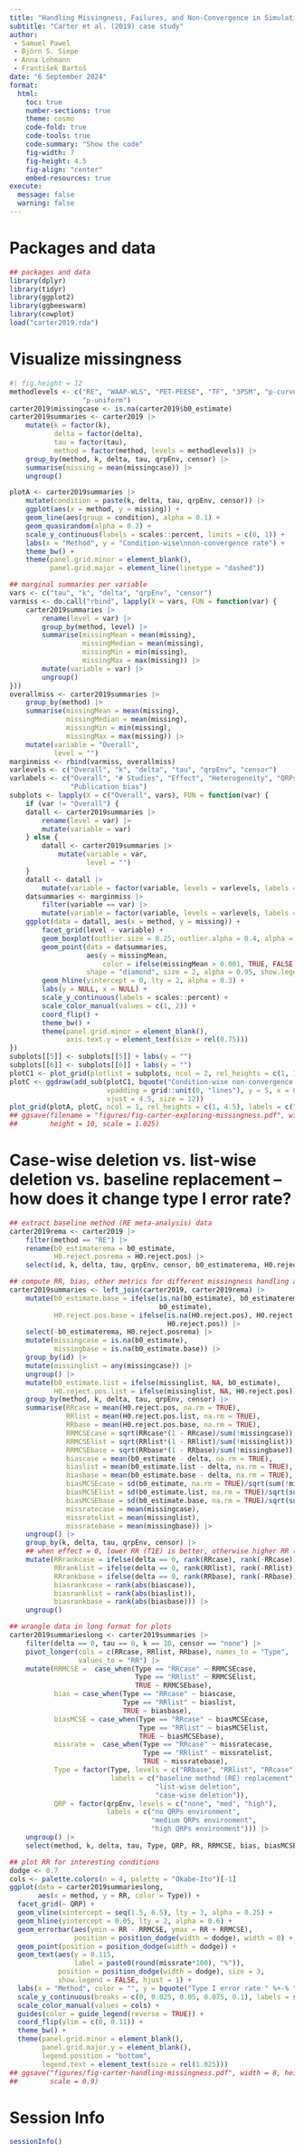 ```yaml
---
title: "Handling Missingness, Failures, and Non-Convergence in Simulation Studies"
subtitle: "Carter et al. (2019) case study"
author: 
 - Samuel Pawel
 - Björn S. Siepe
 - Anna Lohmann
 - František Bartoš
date: "6 September 2024"
format:
  html:
    toc: true
    number-sections: true
    theme: cosmo
    code-fold: true
    code-tools: true
    code-summary: "Show the code"
    fig-width: 7
    fig-height: 4.5
    fig-align: "center"
    embed-resources: true
execute:
  message: false
  warning: false
---
```


# Packages and data

```r
## packages and data
library(dplyr)
library(tidyr)
library(ggplot2)
library(ggbeeswarm)
library(cowplot)
load("carter2019.rda")
```

# Visualize missingness

```r
#| fig.height = 12
methodlevels <- c("RE", "WAAP-WLS", "PET-PEESE", "TF", "3PSM", "p-curve",
                  "p-uniform")
carter2019$missingcase <- is.na(carter2019$b0_estimate)
carter2019summaries <- carter2019 |>
    mutate(k = factor(k),
           delta = factor(delta),
           tau = factor(tau),
           method = factor(method, levels = methodlevels)) |>
    group_by(method, k, delta, tau, qrpEnv, censor) |>
    summarise(missing = mean(missingcase)) |>
    ungroup()

plotA <- carter2019summaries |>
    mutate(condition = paste(k, delta, tau, qrpEnv, censor)) |>
    ggplot(aes(x = method, y = missing)) +
    geom_line(aes(group = condition), alpha = 0.1) +
    geom_quasirandom(alpha = 0.2) +
    scale_y_continuous(labels = scales::percent, limits = c(0, 1)) +
    labs(x = "Method", y = "Condition-wise\nnon-convergence rate") +
    theme_bw() +
    theme(panel.grid.minor = element_blank(),
          panel.grid.major = element_line(linetype = "dashed"))

## marginal summaries per variable
vars <- c("tau", "k", "delta", "qrpEnv", "censor")
varmiss <- do.call("rbind", lapply(X = vars, FUN = function(var) {
    carter2019summaries |>
        rename(level = var) |>
        group_by(method, level) |>
        summarise(missingMean = mean(missing),
                  missingMedian = mean(missing),
                  missingMin = min(missing),
                  missingMax = max(missing)) |>
        mutate(variable = var) |>
        ungroup()
}))
overallmiss <- carter2019summaries |>
    group_by(method) |>
    summarise(missingMean = mean(missing),
              missingMedian = mean(missing),
              missingMin = min(missing),
              missingMax = max(missing)) |>
    mutate(variable = "Overall",
           level = "")
marginmiss <- rbind(varmiss, overallmiss)
varlevels <- c("Overall", "k", "delta", "tau", "qrpEnv", "censor")
varlabels <- c("Overall", "# Studies", "Effect", "Heterogeneity", "QRPs",
               "Publication bias")
subplots <- lapply(X = c("Overall", vars), FUN = function(var) {
    if (var != "Overall") {
    datall <- carter2019summaries |>
        rename(level = var) |>
        mutate(variable = var)
    } else {
        datall <- carter2019summaries |>
            mutate(variable = var,
                   level = "")
    }
    datall <- datall |>
        mutate(variable = factor(variable, levels = varlevels, labels = varlabels))
    datsummaries <- marginmiss |>
        filter(variable == var) |>
        mutate(variable = factor(variable, levels = varlevels, labels = varlabels))
    ggplot(data = datall, aes(x = method, y = missing)) +
        facet_grid(level ~ variable) +
        geom_boxplot(outlier.size = 0.25, outlier.alpha = 0.4, alpha = 0.9) +
        geom_point(data = datsummaries,
                   aes(y = missingMean,
                       color = ifelse(missingMean > 0.001, TRUE, FALSE)),
                   shape = "diamond", size = 2, alpha = 0.95, show.legend = FALSE) +
        geom_hline(yintercept = 0, lty = 2, alpha = 0.3) +
        labs(y = NULL, x = NULL) +
        scale_y_continuous(labels = scales::percent) +
        scale_color_manual(values = c(1, 2)) +
        coord_flip() +
        theme_bw() +
        theme(panel.grid.minor = element_blank(),
              axis.text.y = element_text(size = rel(0.75)))
})
subplots[[5]] <- subplots[[5]] + labs(y = "")
subplots[[6]] <- subplots[[6]] + labs(y = "")
plotC1 <- plot_grid(plotlist = subplots, ncol = 2, rel_heights = c(1, 1.25, 1))
plotC <- ggdraw(add_sub(plotC1, bquote("Condition-wise non-convergence rate"),
                        vpadding = grid::unit(0, "lines"), y = 5, x = 0.5,
                        vjust = 4.5, size = 12))
plot_grid(plotA, plotC, ncol = 1, rel_heights = c(1, 4.5), labels = c("A", "B"))
## ggsave(filename = "figures/fig-carter-exploring-missingness.pdf", width = 8.5,
##        height = 10, scale = 1.025)
```


# Case-wise deletion vs. list-wise deletion vs. baseline replacement -- how does it change type I error rate?

```r
## extract baseline method (RE meta-analysis) data
carter2019rema <- carter2019 |>
    filter(method == "RE") |>
    rename(b0_estimaterema = b0_estimate,
           H0.reject.posrema = H0.reject.pos) |>
    select(id, k, delta, tau, qrpEnv, censor, b0_estimaterema, H0.reject.posrema)

## compute RR, bias, other metrics for different missingness handling approaches
carter2019summaries <- left_join(carter2019, carter2019rema) |>
    mutate(b0_estimate.base = ifelse(is.na(b0_estimate), b0_estimaterema,
                                     b0_estimate),
           H0.reject.pos.base = ifelse(is.na(H0.reject.pos), H0.reject.posrema,
                                       H0.reject.pos)) |>
    select(-b0_estimaterema, H0.reject.posrema) |>
    mutate(missingcase = is.na(b0_estimate),
           missingbase = is.na(b0_estimate.base)) |>
    group_by(id) |>
    mutate(missinglist = any(missingcase)) |>
    ungroup() |>
    mutate(b0_estimate.list = ifelse(missinglist, NA, b0_estimate),
           H0.reject.pos.list = ifelse(missinglist, NA, H0.reject.pos)) |>
    group_by(method, k, delta, tau, qrpEnv, censor) |>
    summarise(RRcase = mean(H0.reject.pos, na.rm = TRUE),
              RRlist = mean(H0.reject.pos.list, na.rm = TRUE),
              RRbase = mean(H0.reject.pos.base, na.rm = TRUE),
              RRMCSEcase = sqrt(RRcase*(1 - RRcase)/sum(!missingcase)),
              RRMCSElist = sqrt(RRlist*(1 - RRlist)/sum(!missinglist)),
              RRMCSEbase = sqrt(RRbase*(1 - RRbase)/sum(!missingbase)),
              biascase = mean(b0_estimate - delta, na.rm = TRUE),
              biaslist = mean(b0_estimate.list - delta, na.rm = TRUE),
              biasbase = mean(b0_estimate.base - delta, na.rm = TRUE),
              biasMCSEcase = sd(b0_estimate, na.rm = TRUE)/sqrt(sum(!missingcase)),
              biasMCSElist = sd(b0_estimate.list, na.rm = TRUE)/sqrt(sum(!missinglist)),
              biasMCSEbase = sd(b0_estimate.base, na.rm = TRUE)/sqrt(sum(!missingbase)),
              missratecase = mean(missingcase),
              missratelist = mean(missinglist),
              missratebase = mean(missingbase)) |>
    ungroup() |>
    group_by(k, delta, tau, qrpEnv, censor) |>
    ## when effect = 0, lower RR (T1E) is better, otherwise higher RR (power) is better
    mutate(RRrankcase = ifelse(delta == 0, rank(RRcase), rank(-RRcase)),
           RRranklist = ifelse(delta == 0, rank(RRlist), rank(-RRlist)),
           RRrankbase = ifelse(delta == 0, rank(RRbase), rank(-RRbase)),
           biasrankcase = rank(abs(biascase)),
           biasranklist = rank(abs(biaslist)),
           biasrankbase = rank(abs(biasbase))) |>
    ungroup()

## wrangle data in long format for plots
carter2019summarieslong <- carter2019summaries |>
    filter(delta == 0, tau == 0, k == 10, censor == "none") |>
    pivot_longer(cols = c(RRcase, RRlist, RRbase), names_to = "Type",
                 values_to = "RR") |>
    mutate(RRMCSE =  case_when(Type == "RRcase" ~ RRMCSEcase,
                               Type == "RRlist" ~ RRMCSElist,
                               TRUE ~ RRMCSEbase),
           bias = case_when(Type == "RRcase" ~ biascase,
                            Type == "RRlist" ~ biaslist,
                            TRUE ~ biasbase),
           biasMCSE = case_when(Type == "RRcase" ~ biasMCSEcase,
                                Type == "RRlist" ~ biasMCSElist,
                                TRUE ~ biasMCSEbase),
           missrate =  case_when(Type == "RRcase" ~ missratecase,
                                 Type == "RRlist" ~ missratelist,
                                 TRUE ~ missratebase),
           Type = factor(Type, levels = c("RRbase", "RRlist", "RRcase"),
                         labels = c("baseline method (RE) replacement",
                                    "list-wise deletion",
                                    "case-wise deletion")),
           QRP = factor(qrpEnv, levels = c("none", "med", "high"),
                        labels = c("no QRPs environment",
                                   "medium QRPs environment",
                                   "high QRPs environment"))) |>
    ungroup() |>
    select(method, k, delta, tau, Type, QRP, RR, RRMCSE, bias, biasMCSE, missrate)

## plot RR for interesting conditions
dodge <- 0.7
cols <- palette.colors(n = 4, palette = "Okabe-Ito")[-1]
ggplot(data = carter2019summarieslong,
       aes(x = method, y = RR, color = Type)) +
  facet_grid(~ QRP) +
  geom_vline(xintercept = seq(1.5, 6.5), lty = 3, alpha = 0.25) +
  geom_hline(yintercept = 0.05, lty = 2, alpha = 0.6) +
  geom_errorbar(aes(ymin = RR - RRMCSE, ymax = RR + RRMCSE),
                position = position_dodge(width = dodge), width = 0) +
  geom_point(position = position_dodge(width = dodge)) +
  geom_text(aes(y = 0.115,
                label = paste0(round(missrate*100), "%")),
            position = position_dodge(width = dodge), size = 3,
            show.legend = FALSE, hjust = 1) +
  labs(x = "Method", color = "", y = bquote("Type I error rate " %+-% "MCSE")) +
  scale_y_continuous(breaks = c(0, 0.025, 0.05, 0.075, 0.1), labels = scales::percent) +
  scale_color_manual(values = cols) +
  guides(color = guide_legend(reverse = TRUE)) +
  coord_flip(ylim = c(0, 0.11)) +
  theme_bw() +
  theme(panel.grid.minor = element_blank(),
        panel.grid.major.y = element_blank(),
        legend.position = "bottom",
        legend.text = element_text(size = rel(1.025)))
## ggsave("figures/fig-carter-handling-missingness.pdf", width = 8, height = 5,
##        scale = 0.9)
```

# Session Info
```r
sessionInfo()
```
